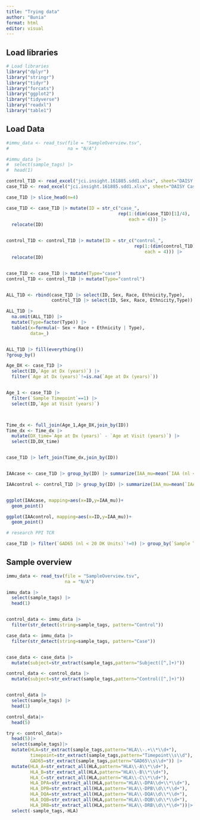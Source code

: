 ```yaml
---
title: "Trying data"
author: "Bunia"
format: html
editor: visual
---
```


## Load libraries

```r
# Load libraries
library("dplyr")
library("stringr")
library("tidyr")
library("forcats")
library("ggplot2")
library("tidyverse")
library("readxl")
library("table1")
```

## Load Data

```r
#immu_data <- read_tsv(file = "SampleOverview.tsv",
#                      na = "N/A")
```

```r
#immu_data |>
#  select(sample_tags) |>
#  head(1)
```

```r
control_T1D <- read_excel("jci.insight.161885.sdd1.xlsx", sheet="DAISY Control")
case_T1D <- read_excel("jci.insight.161885.sdd1.xlsx", sheet="DAISY Case")
```

```r
case_T1D |> slice_head(n=4)
```

```r
case_T1D <- case_T1D |> mutate(ID = str_c("case_",
                                          rep(1:(dim(case_T1D)[1]/4),
                                              each = 4))) |> 
  relocate(ID)


control_T1D <- control_T1D |> mutate(ID = str_c("control_",
                                                rep(1:(dim(control_T1D)[1]/4),
                                                    each = 4))) |> 
  relocate(ID)


case_T1D <- case_T1D |> mutate(Type="case")
control_T1D <- control_T1D |> mutate(Type="control")


ALL_T1D <- rbind(case_T1D |> select(ID, Sex, Race, Ethnicity,Type),
                 control_T1D |> select(ID, Sex, Race, Ethnicity,Type))

ALL_T1D |>
  na.omit(ALL_T1D) |>
  mutate(Type=factor(Type)) |>
  table1(x=formula(~ Sex + Race + Ethnicity | Type),
         data=_)


ALL_T1D |> fill(everything())
?group_by()
```

```r

Age_DX <- case_T1D |> 
  select(ID,`Age at Dx (years)`) |> 
  filter(`Age at Dx (years)`!=is.na(`Age at Dx (years)`))


Age_1 <- case_T1D |>
  filter(`Sample Timepoint`==1) |>
  select(ID,`Age at Visit (years)`)



Time_dx <- full_join(Age_1,Age_DX,join_by(ID))
Time_dx <- Time_dx |>
  mutate(DX_time=`Age at Dx (years)` - `Age at Visit (years)`) |>
  select(ID,DX_time)


case_T1D |> left_join(Time_dx,join_by(ID))


IAAcase <- case_T1D |> group_by(ID) |> summarize(IAA_mu=mean(`IAA (nl < 0.011)`))

IAAcontrol <- control_T1D |> group_by(ID) |> summarize(IAA_mu=mean(`IAA (nl < 0.011)*`))


ggplot(IAAcase, mapping=aes(x=ID,y=IAA_mu))+
  geom_point()

ggplot(IAAcontrol, mapping=aes(x=ID,y=IAA_mu))+
  geom_point()
```

```r
# research PPI TCR

case_T1D |> filter(`GAD65 (nl < 20 DK Units)`!=0) |> group_by(`Sample Timepoint`) |> summarize(n=n())
```

## Sample overview

```r
immu_data <- read_tsv(file = "SampleOverview.tsv",
                      na = "N/A")

immu_data |>
  select(sample_tags) |>
  head(1)


control_data <- immu_data |>
  filter(str_detect(string=sample_tags, pattern="Control"))

case_data <- immu_data |>
  filter(str_detect(string=sample_tags, pattern="Case"))


case_data <- case_data |>
  mutate(subject=str_extract(sample_tags,pattern="Subject([^,]+)"))

control_data <- control_data |>
  mutate(subject=str_extract(sample_tags,pattern="Control([^,]+)"))


control_data |>
  select(sample_tags) |>
  head(1)

control_data|>
  head(5)

try <- control_data|>
  head(5)|>
  select(sample_tags)|>
  mutate(HLA=str_extract(sample_tags,pattern="HLA\\-.+\\*\\d+"),
         timepoint=str_extract(sample_tags,pattern="Timepoint\\s\\d"),
         GAD65=str_extract(sample_tags,pattern="GAD65\\s\\d+")) |>
  mutate(HLA_A=str_extract_all(HLA,pattern="HLA\\-A\\*\\d+"),
         HLA_B=str_extract_all(HLA,pattern="HLA\\-B\\*\\d+"),
         HLA_C=str_extract_all(HLA,pattern="HLA\\-C\\*\\d+"),
         HLA_DPA=str_extract_all(HLA,pattern="HLA\\-DPA\\d+\\*\\d+"),
         HLA_DPB=str_extract_all(HLA,pattern="HLA\\-DPB\\d\\*\\d+"),
         HLA_DQA=str_extract_all(HLA,pattern="HLA\\-DQA\\d\\*\\d+"),
         HLA_DQB=str_extract_all(HLA,pattern="HLA\\-DQB\\d\\*\\d+"),
         HLA_DRB=str_extract_all(HLA,pattern="HLA\\-DRB\\d\\*\\d+"))|>
  select(-sample_tags,-HLA)


```
